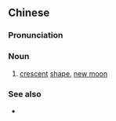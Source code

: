 ==Chinese==
{{zh-forms|type=21}}

===Pronunciation===
{{zh-pron
|m=xīnyuèxíng
|c=san1 jyut6 jing4
|cat=n
}}

===Noun===
{{zh-noun}}

# [[crescent]] [[shape]], [[new moon]]

===See also===
* {{zh-l|新月形麵包}}